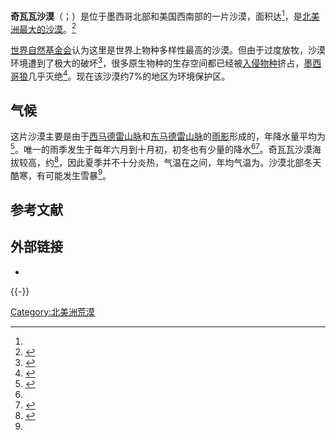 {{noteTA
|1=zh-hans:奇瓦瓦; zh-hant:契瓦瓦; zh-hk:芝華華;
}}
{{Infobox ecoregion
|name = Chihuahuan Desert
|image  = Big Bend National Park PB112611.jpg
|image_size =
|image_alt =
|caption = [[大本德国家公园|大本德国家公园]]境内的奇瓦瓦沙漠
|map = Chihuahuan Desert map.svg
|map_size = 250
|map_alt =
|map_caption =
|ecozone = [[新北界|新北界]]
|biome  = 
荒漠和干燥疏灌丛
|animals =
|bird_species =
|mammal_species =
|area = 501,896
|country = [[墨西哥|墨西哥]]
|country1 = [[美国|美国]]
|state = [[奇瓦瓦州|奇瓦瓦州]]
|state1 = [[科阿韦拉州|科阿韦拉州]]
|state2 = [[杜兰戈州|杜兰戈州]]
|state3 = [[新莱昂州|新莱昂州]]
|state4 = [[索诺拉州|索诺拉州]]
|state5 = [[萨卡特卡斯州|萨卡特卡斯州]]
|state6 = [[亚利桑那州|亚利桑那州]]
|state7 = [[新墨西哥州|新墨西哥州]]
|state8 = [[得克萨斯州|得克萨斯州]]
|region_type =
|elevation =
|geology =
|seas =
|rivers =
|climate =
|soil =
|conservation =
|global200 =
|habitat_loss =
|habitat_loss_ref =
|coordinates = {{coord|30|32|26|N|103|50|14|W|scale:5000000|display=inline,title}}
|protected = {{cvt|35,905|km²|sqmi}} (7
|protected_ref = )<ref name = dinerstein>Eric Dinerstein, David Olson, et al. (2017). An Ecoregion-Based Approach to Protecting Half the Terrestrial Realm, BioScience, Volume 67, Issue 6, June 2017, Pages 534–545; Supplemental material 2 table S1b. [https://doi.org/10.1093/biosci/bix014] {{Wayback|url=https://doi.org/10.1093/biosci/bix014 |date=20201009171505 }}</ref>
|embedded =
}}

'''奇瓦瓦沙漠'''（{{lang-en|Chihuahuan Desert}}；{{lang-es|Desierto de Chihuahua, Desierto Chihuahuense}}）是位于墨西哥北部和美国西南部的一片沙漠，面积达{{convert|501,896|km2|0|abbr=on}}<ref name = dinerstein/>，是[[北美洲沙漠列表|北美洲最大的沙漠]]。<ref name=nyt>{{cite book |editor-first=John W. |editor-last=Wright | year=2006 | title=The New York Times Almanac |url=https://archive.org/details/newyorktimes200600wrig | edition=2007 | publisher=Penguin Books | location=New York, New York | isbn=0-14-303820-6 | pages=[https://archive.org/details/newyorktimes200600wrig/page/456 456]}}</ref>

[[世界自然基金会|世界自然基金会]]认为这里是世界上物种多样性最高的沙漠。但由于过度放牧，沙漠环境遭到了极大的破坏<ref name="WWF">{{WWF ecoregion |id=na1303 |name=Chihuahuan desert|accessdate=2010-10-22}}</ref>，很多原生物种的生存空间都已经被[[入侵物种|入侵物种]]挤占，[[墨西哥狼|墨西哥狼]]几乎灭绝<ref>{{cite web|title=Lobos of the Southwest|url=https://mexicanwolves.org/|website=Mexican Wolves|accessdate=20 December 2017|archive-date=2021-02-27|archive-url=https://web.archive.org/web/20210227053948/https://mexicanwolves.org/|dead-url=no}}</ref>。现在该沙漠约7%的地区为环境保护区。

==气候==
这片沙漠主要是由于[[西马德雷山脉|西马德雷山脉]]和[[东马德雷山脉|东马德雷山脉]]的[[雨影|雨影]]形成的，年降水量平均为{{convert|235|mm|in|abbr=on}}<ref name=NMSU>{{cite web | url = http://ddl.nmsu.edu/chihuahua.html | title = The Chihuahuan Desert | publisher = New Mexico State University | accessdate = February 16, 2013 | archiveurl = https://web.archive.org/web/20121227092714/http://ddl.nmsu.edu/chihuahua.html | archivedate = 2012-12-27 | dead-url = yes }}</ref>。唯一的雨季发生于每年六月到十月初，初冬也有少量的降水<ref name= NMSU /><ref name= NPS1 >{{cite web | url = http://www.nps.gov/cave/naturescience/deserts.htm | title = Chihuahuan Desert | publisher = National Park Service | accessdate = February 16, 2013 | archive-date = 2014-10-14 | archive-url = https://web.archive.org/web/20141014073027/http://www.nps.gov/cave/naturescience/deserts.htm | dead-url = no }}</ref>。奇瓦瓦沙漠海拔较高，约{{convert|600|-|1675|m|0|abbr=on}}<ref name= EOE >{{cite web | url = http://www.eoearth.org/article/Chihuahuan_desert | title = Chihuahuan Desert | publisher = Encyclopedia of Earth | accessdate = February 16, 2013 | archive-date = 2012-12-25 | archive-url = https://web.archive.org/web/20121225180508/http://www.eoearth.org/article/Chihuahuan_desert | dead-url = no }}</ref>，因此夏季并不十分炎热，气温在{{convert|35|to|40|C|F|abbr=on|disp=or}}之间，年均气温为{{convert|24|C|F}}。沙漠北部冬天酷寒，有可能发生雪暴<ref name= NMSU />。

==参考文献==
{{reflist}}

==外部链接==
*{{WWF ecoregion |id=na1303 |name=Chihuahuan desert}}

{{-}}
{{荒漠}}

[[Category:北美洲荒漠|Category:北美洲荒漠]]